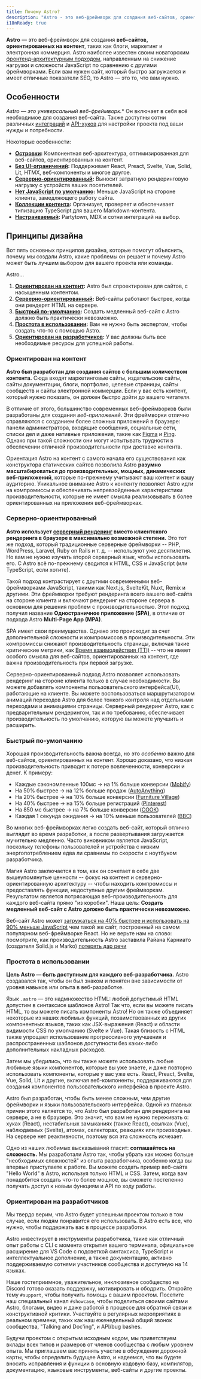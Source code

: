 ```yaml
---
title: Почему Astro?
description: "Astro - это веб-фреймворк для создания веб-сайтов, ориентированных на контент, таких как блоги, маркетинг и электронная коммерция. Узнайте, почему Astro может стать хорошим выбором для вашего следующего веб-сайта."
i18nReady: true
---
```


**Astro** — это веб-фреймворк для создания **веб-сайтов, ориентированных на контент**, таких как блоги, маркетинг и электронная коммерция. Astro наиболее известен своим новаторским [фронтенд-архитектурным подходом](/ru/concepts/islands/), направленным на снижение нагрузки и сложности JavaScript по сравнению с другими фреймворками. Если вам нужен сайт, который быстро загружается и имеет отличные показатели SEO, то Astro — это то, что вам нужно.

## Особенности

*Astro — это универсальный веб-фреймворк.** Он включает в себя всё необходимое для создания веб-сайта. Также доступны сотни различных [интеграций](https://astro.build/integrations/) и [API-хуков](/ru/reference/integrations-reference/) для настройки проекта под ваши нужды и потребности.

Некоторые особенности:

- **[Островки](/ru/concepts/islands/):** Компонентная веб-архитектура, оптимизированная для веб-сайтов, ориентированных на контент.
- **[Без UI-ограничений](/ru/guides/framework-components/):** Поддерживает React, Preact, Svelte, Vue, Solid, Lit, HTMX, веб-компоненты и многое другое.
- **[Серверно-ориентированный](/ru/guides/on-demand-rendering/):** Выносит затратную рендеринговую нагрузку с устройств ваших посетителей.
- **[Нет JavaScript по умолчанию](/ru/basics/astro-components/):** Меньше JavaScript на стороне клиента, замедляющего работу сайта.
- **[Коллекции контента](/ru/guides/content-collections/):** Организует, проверяет и обеспечивает типизацию TypeScript для вашего Markdown-контента.
- **[Настраиваемый](/ru/guides/integrations-guide/):** Partytown, MDX и сотни интеграций на выбор.

## Принципы дизайна

Вот пять основных принципов дизайна, которые помогут объяснить, почему мы создали Astro, какие проблемы он решает и почему Astro может быть лучшим выбором для вашего проекта или команды.

Astro...

1. **[Ориентирован на контент](#ориентирован-на-контент):** Astro был спроектирован для сайтов, с насыщенным контентом.
2. **[Серверно-ориентированный](#серверно-ориентированный):** Веб-сайты работают быстрее, когда они рендерят HTML на сервере.
3. **[Быстрый по-умолчанию](#быстрый-по-умолчанию):** Создать медленный веб-сайт с Astro должно быть практически невозможно.
4. **[Простота в использовании](#простота-в-использовании):** Вам не нужно быть экспертом, чтобы создать что-то с помощью Astro.
5. **[Ориентирован на разработчиков](#ориентирован-на-разработчиков):** У вас должны быть все необходимые ресурсы для успешной работы.

### Ориентирован на контент

**Astro был разработан для создания сайтов с большим количеством контента.** Сюда входят маркетинговые сайты, издательские сайты, сайты документации, блоги, портфолио, целевые страницы, сайты сообществ и сайты электронной коммерции. Если у вас есть контент, который нужно показать, он должен быстро дойти до вашего читателя.

В отличие от этого, большинство современных веб-фреймворков были разработаны для создания *веб-приложений*. Эти фреймворки отлично справляются с созданием более сложных приложений в браузере: панели администратора, входящие сообщения, социальные сети, списки дел и даже нативные приложения, такие как [Figma](https://figma.com/) и [Ping](https://ping.gg/). Однако при такой сложности они могут испытывать трудности в обеспечении отличной производительности при доставке контента.

Ориентация Astro на контент с самого начала его существования как конструктора статических сайтов позволила Astro **разумно масштабироваться до производительных, мощных, динамических веб-приложений**, которые по-прежнему учитывают ваш контент и вашу аудиторию. Уникальное внимание Astro к контенту позволяет Astro идти на компромиссы и обеспечивать непревзойденные характеристики производительности, которые не имеет смысла реализовывать в более ориентированных на приложения веб-фреймворках.

### Серверно-ориентированный

**Astro использует [серверный рендеринг](/ru/guides/on-demand-rendering/) вместо клиентского рендеринга в браузере в максимально возможной степени.** Это тот же подход, который традиционные серверные фреймворки -- PHP, WordPress, Laravel, Ruby on Rails и т. д. -- используют уже десятилетия. Но вам не нужно изучать второй серверный язык, чтобы использовать его. С Astro всё по-прежнему сводится к HTML, CSS и JavaScript (или TypeScript, если хотите).

Такой подход контрастирует с другими современными веб-фреймворками JavaScript, такими как Next.js, SvelteKit, Nuxt, Remix и другими. Эти фреймворки требуют рендеринга всего вашего веб-сайта на стороне клиента и включают рендеринг на стороне сервера в основном для решения проблем с производительностью. Этот подход получил название **Одностраничное приложение (SPA)**, в отличие от подхода Astro **Multi-Page App (MPA)**.

SPA имеет свои преимущества. Однако это происходит за счет дополнительной сложности и компромиссов в производительности. Эти компромиссы снижают производительность страницы, включая такие критические метрики, как [Время взаимодействия (TTI)](https://web.dev/interactive/) -- что не имеет особого смысла для веб-сайтов, ориентированных на контент, где важна производительность при первой загрузке.

Серверно-ориентированный подход Astro позволяет использовать рендеринг на стороне клиента только в случае необходимости. Вы можете добавлять компоненты пользовательского интерфейса(UI), работающие на клиенте. Вы можете воспользоваться маршрутизатором анимаций переходов Astro для более тонкого контроля над отдельными переходами и анимациями страницы. Серверный рендеринг Astro, как с предварительным рендерингом, так и по требованию, обеспечивает производительность по умолчанию, которую вы можете улучшить и расширить.

### Быстрый по-умолчанию

Хорошая производительность важна всегда, но это *особенно* важно для веб-сайтов, ориентированных на контент. Хорошо доказано, что низкая производительность приводит к потере вовлеченности, конверсии и денег. К примеру:

- Каждые сэкономленные 100мс → на 1% больше конверсии ([Mobify](https://web.dev/why-speed-matters/))
- На 50% быстрее → на 12% больше продаж ([AutoAnything](https://www.digitalcommerce360.com/2010/08/19/web-accelerator-revs-conversion-and-sales-autoanything/))
- На 20% быстрее → на 10% больше конверсии ([Furniture Village](https://www.thinkwithgoogle.com/intl/en-gb/marketing-strategies/app-and-mobile/furniture-village-and-greenlight-slash-page-load-times-boosting-user-experience/))
- На 40% быстрее → на 15% больше регистраций ([Pinterest](https://medium.com/pinterest-engineering/driving-user-growth-with-performance-improvements-cfc50dafadd7))
- На 850 мс быстрее → на 7% больше конверсии ([COOK](https://web.dev/why-speed-matters/))
- Каждая 1 секунда ожидания → на 10% меньше пользователей ([BBC](https://www.creativebloq.com/features/how-the-bbc-builds-websites-that-scale))

Во многих веб-фреймворках легко создать веб-сайт, который отлично выглядит во время разработки, а после развертывания загружается мучительно медленно. Часто виновником является JavaScript, поскольку телефоны пользователей и устройства с низким энергопотреблением едва ли сравнимы по скорости с ноутбуком разработчика.

Магия Astro заключается в том, как он сочетает в себе две вышеупомянутые ценности -- фокус на контент и серверно-ориентированную архитектуру -- чтобы находить компромиссы и предоставлять функции, недоступные другим фреймворкам. Результатом является потрясающая веб-производительность для каждого веб-сайта прямо "из коробки". Наша цель: **Создать медленный веб-сайт с Astro должно быть практически невозможно.**

Веб-сайт Astro может [загружаться на 40% быстрее и использовать на 90% меньше JavaScript](https://twitter.com/t3dotgg/status/1437195415439360003) 
чем такой же сайт, построенный на самом популярном веб-фреймворке React. Но не верьте нам на слово: посмотрите, как производительность Astro заставила Райана Карниато (создателя Solid.js и Marko) [потерять дар речи](https://youtu.be/2ZEMb_H-LYE?t=8163)

### Простота в использовании

**Цель Astro — быть доступным для каждого веб-разработчика.** Astro создавался так, чтобы он был знаком и понятен вне зависимости от уровня навыков или опыта в веб-разработке.

Язык `.astro` — это надмножество HTML: любой допустимый HTML допустим в синтаксисе шаблонов Astro! Так что, если вы можете писать HTML, то вы можете писать компоненты Astro! Но он также объединяет некоторые из наших любимых функций, позаимствованных из других компонентных языков, таких как JSX-выражения (React) и области видимости CSS по умолчанию (Svelte и Vue). Такая близость с HTML также упрощает использование прогрессивного улучшения и распространенных шаблонов доступности без каких-либо дополнительных накладных расходов.

Затем мы убедились, что вы также можете использовать любые любимые языки компонентов, которые вы уже знаете, и даже повторно использовать компоненты, которые у вас уже есть. React, Preact, Svelte, Vue, Solid, Lit и другие, включая веб-компоненты, поддерживаются для создания компонентов пользовательского интерфейса в проекте Astro.

Astro был разработан, чтобы быть менее сложным, чем другие фреймворки и языки пользовательского интерфейса. Одной из главных причин этого является то, что Astro был разработан для рендеринга на сервере, а не в браузере. Это значит, что вам не нужно переживать о: хуках (React), нестабильных замыканиях (также React), ссылках (Vue), наблюдаемых (Svelte), атомах, селекторах, реакциях или производных. На сервере нет реактивности, поэтому вся эта сложность исчезает.

Одно из наших любимых высказываний гласит: **соглашайтесь на сложность.** Мы разработали Astro так, чтобы убрать как можно больше "необходимых сложностей" из опыта разработчика, особенно когда вы впервые приступаете к работе. Вы можете создать пример веб-сайта "Hello World" в Astro, используя только HTML и CSS. Затем, когда вам понадобится создать что-то более мощное, вы сможете постепенно получать доступ к новым функциям и API по ходу работы.

### Ориентирован на разработчиков

Мы твердо верим, что Astro будет успешным проектом только в том случае, если людям понравится его использовать. В Astro есть все, что нужно, чтобы поддержать вас в процессе разработки.

Astro инвестирует в инструменты разработчика, такие как отличный опыт работы с CLI с момента открытия вашего терминала, официальное расширение для VS Code с подсветкой синтаксиса, TypeScript и интеллектуальное дополнение, а также документацию, активно поддерживаемую сотнями участников сообщества и доступную на 14 языках.

Наше гостеприимное, уважительное, инклюзивное сообщество на Discord готово оказать поддержку, мотивировать и ободрить. Откройте тему `#support`, чтобы получить помощь с вашим проектом. Посетите наш специальный канал `#showcase`, чтобы поделиться своими сайтами Astro, блогами, видео и даже работой в процессе для обратной связи и конструктивной критики. Участвуйте в регулярных мероприятиях в реальном времени, таких как наш еженедельный общий звонок сообщества, "Talking and Doc'ing", и API/bug bashes.

Будучи проектом с открытым исходным кодом, мы приветствуем вклады всех типов и размеров от членов сообщества с любым уровнем опыта. Мы приглашаем вас принять участие в обсуждении дорожной карты, чтобы определить будущее Astro, и надеемся, что вы будете вносить исправления и функции в основную кодовую базу, компилятор, документацию, языковые инструменты, веб-сайты и другие проекты.
